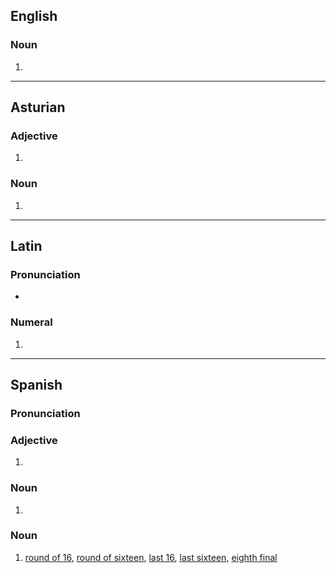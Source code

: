 ==English==

===Noun===
{{head|en|noun form}}

# {{plural of|en|octavo}}

----

==Asturian==

===Adjective===
{{head|ast|adjective form}}

# {{masculine plural of|ast|octavu}}

===Noun===
{{head|ast|noun form}}

# {{plural of|ast|octavu}}

----

==Latin==

===Pronunciation===
* {{la-IPA|octāvōs}}

===Numeral===
{{la-num-form|octāvōs}}

# {{inflection of|la|octāvus||acc|m|p}}

----

==Spanish==

===Pronunciation===
{{es-IPA}}

===Adjective===
{{head|es|adjective form|g=m-p}}

# {{adj form of|es|octavo||m|p}}

===Noun===
{{head|es|noun form|g=m-p}}

# {{plural of|es|octavo}}

===Noun===
{{es-noun|m-p}}

# {{lb|es|sports|soccer}} [[round of 16]], [[round of sixteen]], [[last 16]], [[last sixteen]], {{gloss|nonstandard}} [[eighth final]] {{gloss|the round before the [[quarterfinal]]}}
#: {{syn|es|octavos de final}}